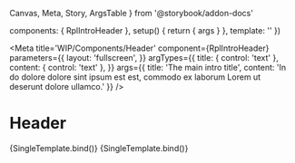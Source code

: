   Canvas,
  Meta,
  Story,
  ArgsTable
} from '@storybook/addon-docs'

  components: { RplIntroHeader },
  setup() {
    return { args }
  },
  template: '<RplIntroHeader v-bind="args" />'
})

<Meta
  title='WIP/Components/Header'
  component={RplIntroHeader}
  parameters={{
    layout: 'fullscreen',
  }}
  argTypes={{
    title: {
      control: 'text'
    },
    content: {
      control: 'text'
    },
  }}
  args={{
    title: 'The main intro title',
    content: 'In do dolore dolore sint ipsum est est, commodo ex laborum Lorem ut deserunt dolore ullamco.'
  }}
/>

# Header

<ArgsTable of={RplIntroHeader} />

<Canvas>
  <Story
    name='Intro'
    play={a11yStoryCheck}
  >
    {SingleTemplate.bind()}
  </Story>
</Canvas>

<Canvas>
  <Story
    name='Intro/Links'
    play={a11yStoryCheck}
    args={{
      iconName: 'icon-information-circle-filled',
      links: {
        title: 'Want to know more about..',
        more: { text: 'See more', url: '#more' },
        items: [
          {text: 'First links', url: '#first', icon: 'icon-arrow-right'},
          {text: 'Second link', url: '#second', icon: 'icon-arrow-right'},
          {text: 'A third link', url: '#third', icon: 'icon-arrow-right'},
          {text: 'And a forth link', url: '#forth', icon: 'icon-arrow-right'}
        ]
      }
    }}
  >
    {SingleTemplate.bind()}
  </Story>
</Canvas>

